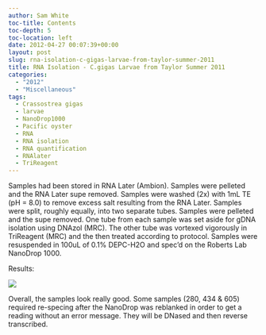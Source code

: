 ```yaml
---
author: Sam White
toc-title: Contents
toc-depth: 5
toc-location: left
date: 2012-04-27 00:07:39+00:00
layout: post
slug: rna-isolation-c-gigas-larvae-from-taylor-summer-2011
title: RNA Isolation - C.gigas Larvae from Taylor Summer 2011
categories:
  - "2012"
  - "Miscellaneous"
tags:
  - Crassostrea gigas
  - larvae
  - NanoDrop1000
  - Pacific oyster
  - RNA
  - RNA isolation
  - RNA quantification
  - RNAlater
  - TriReagent
---
```


Samples had been stored in RNA Later (Ambion). Samples were pelleted and the RNA Later supe removed. Samples were washed (2x) with 1mL TE (pH = 8.0) to remove excess salt resulting from the RNA Later. Samples were split, roughly equally, into two separate tubes. Samples were pelleted and the supe removed. One tube from each sample was set aside for gDNA isolation using DNAzol (MRC). The other tube was vortexed vigorously in TriReagent (MRC) and the then treated according to protocol. Samples were resuspended in 100uL of 0.1% DEPC-H2O and spec'd on the Roberts Lab NanoDrop 1000.

Results:

![](https://eagle.fish.washington.edu/Arabidopsis/RNA%20Spec%20Readings/20120426%20RNA%20ODs-01.JPG)

Overall, the samples look really good. Some samples (280, 434 & 605) required re-specing after the NanoDrop was reblanked in order to get a reading without an error message. They will be DNased and then reverse transcribed.
